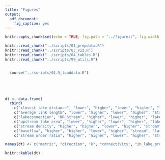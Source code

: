 ```yaml
---
title: "Figures"
output:
  pdf_document:
    fig_caption: yes
---
```


```r
knitr::opts_chunk$set(echo = TRUE, fig.path = "../figures/", fig.width = 5, fig.height = 6)
```

```r
knitr::read_chunk("../scripts/01_prepdata.R")
knitr::read_chunk("../scripts/03_viz.R")
knitr::read_chunk("../scripts/04_tables.R")
knitr::read_chunk("../scripts/99_utils.R")
```

```r

```

```r
  source("../scripts/01.5_loaddata.R")
```

```r

```

```r

```

```r

```

```r

```

```r
dt <- data.frame(
  rbind(
    c("closest lake distance", "lower", "higher", "lower", "higher", "lake-stream", "long"), 
    c("average link length", "lower", "higher", "lower", "higher", "stream", "long"), 
    c("lakeconnection", "DR_Stream", "higher", "lower", "higher", "lake", "long"), 
    c("upstream lake area", "lower", "higher", "lower", "higher", "lake", "lat"), 
    c("stream density", "higher", "higher", "lower", "higher", "stream", "lat"),
    c("baseflow", "higher", "higher", "lower", "higher", "stream", "lat"), 
    c("stream order ratio", "higher", "higher", "lower", "higher", "stream", "long")))

names(dt) <- c("metric", "direction", "k", "connectivity", "in_lake_processing", "axis", "connectivity type")

knitr::kable(dt)
```
